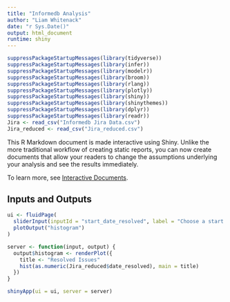 ```yaml
---
title: "Informedb Analysis"
author: "Liam Whitenack"
date: "r Sys.Date()"
output: html_document
runtime: shiny
---
```


```r
suppressPackageStartupMessages(library(tidyverse))
suppressPackageStartupMessages(library(infer))
suppressPackageStartupMessages(library(modelr))
suppressPackageStartupMessages(library(broom))
suppressPackageStartupMessages(library(rlang))
suppressPackageStartupMessages(library(plotly))
suppressPackageStartupMessages(library(shiny))
suppressPackageStartupMessages(library(shinythemes))
suppressPackageStartupMessages(library(dplyr))
suppressPackageStartupMessages(library(readr))
Jira <- read_csv("Informedb Jira Data.csv")
Jira_reduced <- read_csv("Jira_reduced.csv")
```

This R Markdown document is made interactive using Shiny. Unlike the more traditional workflow of creating static reports, you can now create documents that allow your readers to change the assumptions underlying your analysis and see the results immediately. 

To learn more, see [Interactive Documents](http://rmarkdown.rstudio.com/authoring_shiny.html).

## Inputs and Outputs
```r
ui <- fluidPage(
  sliderInput(inputId = "start_date_resolved", label = "Choose a start date", value = (1451624400), min = (1388552400), max = (1577854800)),
  plotOutput("histogram")
)

server <- function(input, output) {
  output$histogram <- renderPlot({
    title <- "Resolved Issues"
    hist(as.numeric(Jira_reduced$date_resolved), main = title)
  })
}

shinyApp(ui = ui, server = server)
```

